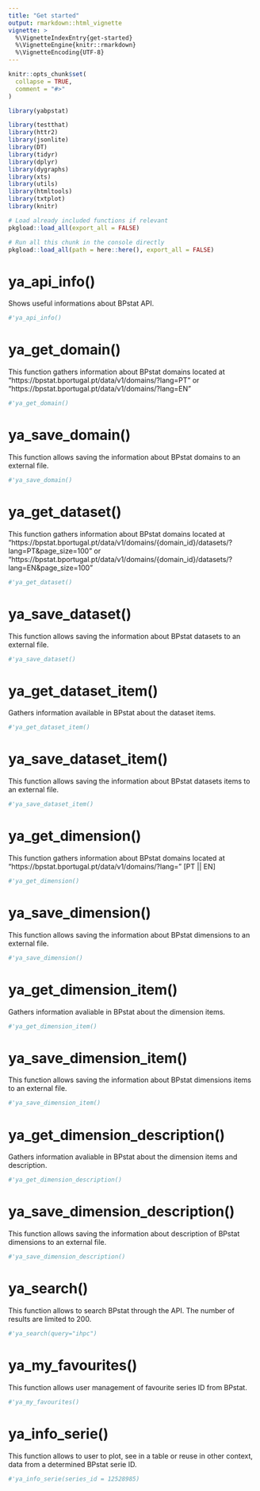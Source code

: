```yaml
---
title: "Get started"
output: rmarkdown::html_vignette
vignette: >
  %\VignetteIndexEntry{get-started}
  %\VignetteEngine{knitr::rmarkdown}
  %\VignetteEncoding{UTF-8}
---
```


```r
knitr::opts_chunk$set(
  collapse = TRUE,
  comment = "#>"
)
```

```r
library(yabpstat)
```

<!-- WARNING - This vignette is generated by {fusen} from dev/flat_full.Rmd: do not edit by hand -->

```r
library(testthat)
library(httr2)
library(jsonlite)
library(DT)
library(tidyr)
library(dplyr)
library(dygraphs)
library(xts)
library(utils)
library(htmltools)
library(txtplot)
library(knitr)

```

<!--
 You need to run the 'description' chunk in the '0-dev_history.Rmd' file before continuing your code there.

If it is the first time you use {fusen}, after 'description', you can directly run the last chunk of the present file with inflate() inside.
--> 


```r
# Load already included functions if relevant
pkgload::load_all(export_all = FALSE)


```

```r
# Run all this chunk in the console directly
pkgload::load_all(path = here::here(), export_all = FALSE)

```

  

  

  

  


  

  

  


    

  

  

  

    

  

    

  

  

  

    

  

  


  

  

 


  

  

  


  

  

   


# ya_api_info()

Shows useful informations about BPstat API.
    

  

```r
#'ya_api_info()
```

  

# ya_get_domain()

This function gathers information about BPstat domains located at "https://bpstat.bportugal.pt/data/v1/domains/?lang=PT" or "https://bpstat.bportugal.pt/data/v1/domains/?lang=EN"
    

  

```r
#'ya_get_domain()
```

  

  


# ya_save_domain()

This function allows saving the information about BPstat domains to an external file.
    

  

```r
#'ya_save_domain()
```

  

  


# ya_get_dataset()

This function gathers information about BPstat domains located at "https://bpstat.bportugal.pt/data/v1/domains/{domain_id}/datasets/?lang=PT&page_size=100" or "https://bpstat.bportugal.pt/data/v1/domains/{domain_id}/datasets/?lang=EN&page_size=100"
    

  

```r
#'ya_get_dataset()
```

  

# ya_save_dataset()

This function allows saving the information about BPstat datasets to an external file.
    

  

```r
#'ya_save_dataset()
```

  

# ya_get_dataset_item()

Gathers information available in BPstat about the dataset items.
    

  

```r
#'ya_get_dataset_item()
```

  

    


# ya_save_dataset_item()

This function allows saving the information about BPstat datasets items to an external file.
    

  

```r
#'ya_save_dataset_item()
```

  

  


# ya_get_dimension()

This function gathers information about BPstat domains located at "https://bpstat.bportugal.pt/data/v1/domains/?lang=" [PT || EN]
    

  

```r
#'ya_get_dimension()
```

  

  


# ya_save_dimension()

This function allows saving the information about BPstat dimensions to an external file.
    

  

```r
#'ya_save_dimension()
```

  

  


# ya_get_dimension_item()

Gathers information avaliable in BPstat about the dimension items.
    

  

```r
#'ya_get_dimension_item()
```

  

  
  

# ya_save_dimension_item()

This function allows saving the information about BPstat dimensions items to an external file.
    

  

```r
#'ya_save_dimension_item()
```

  

# ya_get_dimension_description()

Gathers information avaliable in BPstat about the dimension items and description.
    

  

```r
#'ya_get_dimension_description()
```

  

   


# ya_save_dimension_description()

This function allows saving the information about description of BPstat dimensions to an external file.
    

  

```r
#'ya_save_dimension_description()
```

  

# ya_search()

This function allows to search BPstat through the API. The number of results are limited to 200.
    

  

```r
#'ya_search(query="ihpc")
```

  

  



# ya_my_favourites()

This function allows user management of favourite series ID from BPstat.
    

  

```r
#'ya_my_favourites()
```

  

  

# ya_info_serie()

This function allows to user to plot, see in a table or reuse in other context, data from a determined BPstat serie ID.
    

  

```r
#'ya_info_serie(series_id = 12528985)
```

  

